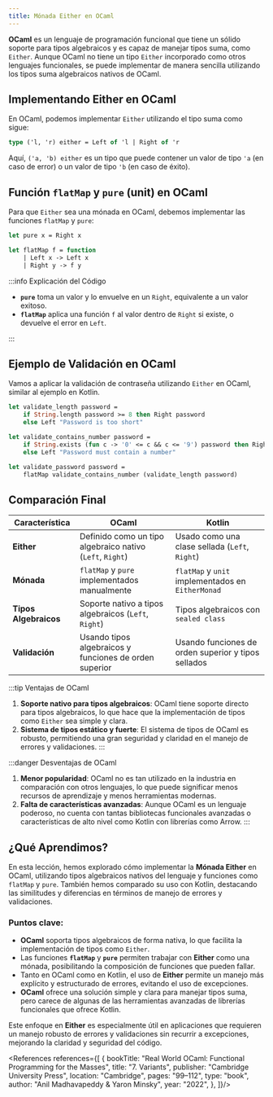 ```yaml
---
title: Mónada Either en OCaml
---
```


<ReadingTime/>

**OCaml** es un lenguaje de programación funcional que tiene un sólido soporte para tipos algebraicos y es capaz de manejar tipos suma, como `Either`. Aunque OCaml no tiene un tipo `Either` incorporado como otros lenguajes funcionales, se puede implementar de manera sencilla utilizando los tipos suma algebraicos nativos de OCaml.

## Implementando Either en OCaml

En OCaml, podemos implementar `Either` utilizando el tipo suma como sigue:

```ocaml
type ('l, 'r) either = Left of 'l | Right of 'r
```

Aquí, `('a, 'b) either` es un tipo que puede contener un valor de tipo `'a` (en caso de error) o un valor de tipo `'b` (en caso de éxito).

## Función `flatMap` y `pure` (unit) en OCaml

Para que `Either` sea una mónada en OCaml, debemos implementar las funciones `flatMap` y `pure`:

```ocaml
let pure x = Right x

let flatMap f = function
    | Left x -> Left x
    | Right y -> f y
```

:::info Explicación del Código

- **`pure`** toma un valor y lo envuelve en un `Right`, equivalente a un valor exitoso.
- **`flatMap`** aplica una función `f` al valor dentro de `Right` si existe, o devuelve el error en `Left`.

:::

## Ejemplo de Validación en OCaml

Vamos a aplicar la validación de contraseña utilizando `Either` en OCaml, similar al ejemplo en Kotlin.

```ocaml
let validate_length password =
    if String.length password >= 8 then Right password
    else Left "Password is too short"

let validate_contains_number password =
    if String.exists (fun c -> '0' <= c && c <= '9') password then Right password
    else Left "Password must contain a number"

let validate_password password =
    flatMap validate_contains_number (validate_length password)
```

## Comparación Final

| Característica        | **OCaml**                                                     | **Kotlin**                                                  |
|-----------------------|---------------------------------------------------------------|-------------------------------------------------------------|
| **Either**            | Definido como un tipo algebraico nativo (`Left`, `Right`)     | Usado como una clase sellada (`Left`, `Right`)              |
| **Mónada**            | `flatMap` y `pure` implementados manualmente                  | `flatMap` y `unit` implementados en `EitherMonad`           |
| **Tipos Algebraicos** | Soporte nativo a tipos algebraicos (`Left`, `Right`)          | Tipos algebraicos con `sealed class`                        |
| **Validación**        | Usando tipos algebraicos y funciones de orden superior        | Usando funciones de orden superior y tipos sellados         |

:::tip Ventajas de OCaml
1. **Soporte nativo para tipos algebraicos**: OCaml tiene soporte directo para tipos algebraicos, lo que hace que la implementación de tipos como `Either` sea simple y clara.
2. **Sistema de tipos estático y fuerte**: El sistema de tipos de OCaml es robusto, permitiendo una gran seguridad y claridad en el manejo de errores y validaciones.
:::

:::danger Desventajas de OCaml
1. **Menor popularidad**: OCaml no es tan utilizado en la industria en comparación con otros lenguajes, lo que puede significar menos recursos de aprendizaje y menos herramientas modernas.
2. **Falta de características avanzadas**: Aunque OCaml es un lenguaje poderoso, no cuenta con tantas bibliotecas funcionales avanzadas o características de alto nivel como Kotlin con librerías como Arrow.
:::

## ¿Qué Aprendimos?

En esta lección, hemos explorado cómo implementar la **Mónada Either** en OCaml, utilizando tipos algebraicos nativos del lenguaje y funciones como `flatMap` y `pure`. También hemos comparado su uso con Kotlin, destacando las similitudes y diferencias en términos de manejo de errores y validaciones.

### Puntos clave:
- **OCaml** soporta tipos algebraicos de forma nativa, lo que facilita la implementación de tipos como `Either`.
- Las funciones **`flatMap`** y **`pure`** permiten trabajar con **Either** como una mónada, posibilitando la composición de funciones que pueden fallar.
- Tanto en OCaml como en Kotlin, el uso de **Either** permite un manejo más explícito y estructurado de errores, evitando el uso de excepciones.
- **OCaml** ofrece una solución simple y clara para manejar tipos suma, pero carece de algunas de las herramientas avanzadas de librerías funcionales que ofrece Kotlin.

Este enfoque en **Either** es especialmente útil en aplicaciones que requieren un manejo robusto de errores y validaciones sin recurrir a excepciones, mejorando la claridad y seguridad del código.

<References references={[
    {
        bookTitle: "Real World OCaml: Functional Programming for the Masses",
        title: "7. Variants",
        publisher: "Cambridge University Press",
        location: "Cambridge",
        pages: "99–112",
        type: "book",
        author: "Anil Madhavapeddy & Yaron Minsky",
        year: "2022",
    },
]}/>